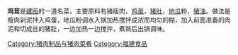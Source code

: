 {{tone|time=2010-04-06T01:51:28+00:00}}
'''鸡茸'''是[[建瓯|建瓯]]的一道名菜，主要原料有猪瘦肉，[[鸡蛋|鸡蛋]]，[[猪肚|猪肚]]，[[地瓜|地瓜]]粉，[[猪油|猪油]]。做法是瘦肉剁泥拌入鸡蛋，地瓜粉调水入锅加热搅拌成浓而均匀的糊，加入前面准备的肉泥和切成丝的猪肚，一边加热一边搅拌，煮熟后出锅调味。

{{食品小作品}}

[[Category:猪肉制品与猪肉菜肴|Category:猪肉制品与猪肉菜肴]]
[[Category:福建食品|Category:福建食品]]